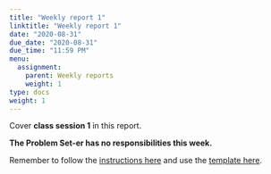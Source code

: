 ```yaml
---
title: "Weekly report 1"
linktitle: "Weekly report 1"
date: "2020-08-31"
due_date: "2020-08-31"
due_time: "11:59 PM"
menu:
  assignment:
    parent: Weekly reports
    weight: 1
type: docs
weight: 1
---
```


Cover **class session 1** in this report.

**The Problem Set-er has no responsibilities this week.**

Remember to follow the [instructions here](/assignment/#weekly-reports-1) and use the [template here](/assignment/weekly-reports/).
